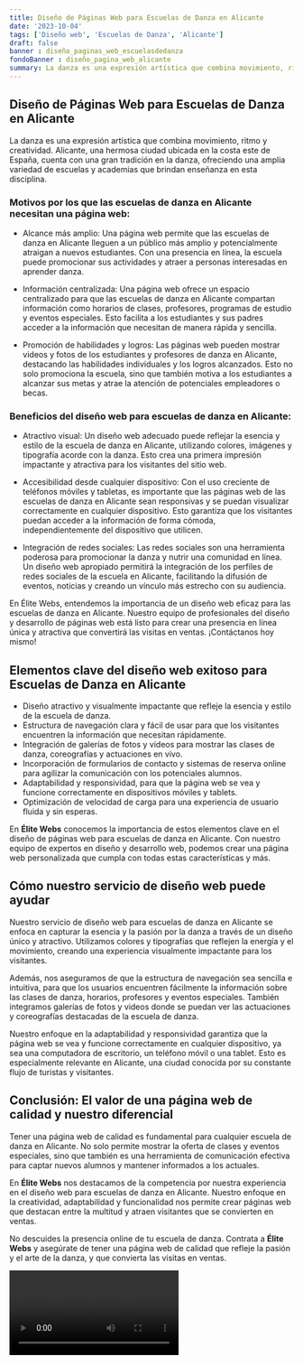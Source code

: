 ```yaml
---
title: Diseño de Páginas Web para Escuelas de Danza en Alicante
date: '2023-10-04'
tags: ['Diseño web', 'Escuelas de Danza', 'Alicante']
draft: false
banner : diseño_paginas_web_escuelasdedanza
fondoBanner : diseño_pagina_web_alicante
summary: La danza es una expresión artística que combina movimiento, ritmo y creatividad. Alicante, una hermosa ciudad ubicada en la costa este de España, cuenta con una gran tradición en la danza, ofreciendo una amplia variedad de escuelas y academias que brindan enseñanza en esta disciplina.
---
```


## Diseño de Páginas Web para Escuelas de Danza en Alicante

La danza es una expresión artística que combina movimiento, ritmo y creatividad. Alicante, una hermosa ciudad ubicada en la costa este de España, cuenta con una gran tradición en la danza, ofreciendo una amplia variedad de escuelas y academias que brindan enseñanza en esta disciplina.

### Motivos por los que las escuelas de danza en Alicante necesitan una página web:

- Alcance más amplio: Una página web permite que las escuelas de danza en Alicante lleguen a un público más amplio y potencialmente atraigan a nuevos estudiantes. Con una presencia en línea, la escuela puede promocionar sus actividades y atraer a personas interesadas en aprender danza.

- Información centralizada: Una página web ofrece un espacio centralizado para que las escuelas de danza en Alicante compartan información como horarios de clases, profesores, programas de estudio y eventos especiales. Esto facilita a los estudiantes y sus padres acceder a la información que necesitan de manera rápida y sencilla.

- Promoción de habilidades y logros: Las páginas web pueden mostrar videos y fotos de los estudiantes y profesores de danza en Alicante, destacando las habilidades individuales y los logros alcanzados. Esto no solo promociona la escuela, sino que también motiva a los estudiantes a alcanzar sus metas y atrae la atención de potenciales empleadores o becas.

### Beneficios del diseño web para escuelas de danza en Alicante:

- Atractivo visual: Un diseño web adecuado puede reflejar la esencia y estilo de la escuela de danza en Alicante, utilizando colores, imágenes y tipografía acorde con la danza. Esto crea una primera impresión impactante y atractiva para los visitantes del sitio web.

- Accesibilidad desde cualquier dispositivo: Con el uso creciente de teléfonos móviles y tabletas, es importante que las páginas web de las escuelas de danza en Alicante sean responsivas y se puedan visualizar correctamente en cualquier dispositivo. Esto garantiza que los visitantes puedan acceder a la información de forma cómoda, independientemente del dispositivo que utilicen.

- Integración de redes sociales: Las redes sociales son una herramienta poderosa para promocionar la danza y nutrir una comunidad en línea. Un diseño web apropiado permitirá la integración de los perfiles de redes sociales de la escuela en Alicante, facilitando la difusión de eventos, noticias y creando un vínculo más estrecho con su audiencia.

En Élite Webs, entendemos la importancia de un diseño web eficaz para las escuelas de danza en Alicante. Nuestro equipo de profesionales del diseño y desarrollo de páginas web está listo para crear una presencia en línea única y atractiva que convertirá las visitas en ventas. ¡Contáctanos hoy mismo!

<GifSeo />

<Cta />

## Elementos clave del diseño web exitoso para Escuelas de Danza en Alicante

- Diseño atractivo y visualmente impactante que refleje la esencia y estilo de la escuela de danza.
- Estructura de navegación clara y fácil de usar para que los visitantes encuentren la información que necesitan rápidamente.
- Integración de galerías de fotos y videos para mostrar las clases de danza, coreografías y actuaciones en vivo.
- Incorporación de formularios de contacto y sistemas de reserva online para agilizar la comunicación con los potenciales alumnos.
- Adaptabilidad y responsividad, para que la página web se vea y funcione correctamente en dispositivos móviles y tablets.
- Optimización de velocidad de carga para una experiencia de usuario fluida y sin esperas.

En **Élite Webs** conocemos la importancia de estos elementos clave en el diseño de páginas web para escuelas de danza en Alicante. Con nuestro equipo de expertos en diseño y desarrollo web, podemos crear una página web personalizada que cumpla con todas estas características y más. 

## Cómo nuestro servicio de diseño web puede ayudar

Nuestro servicio de diseño web para escuelas de danza en Alicante se enfoca en capturar la esencia y la pasión por la danza a través de un diseño único y atractivo. Utilizamos colores y tipografías que reflejen la energía y el movimiento, creando una experiencia visualmente impactante para los visitantes.

Además, nos aseguramos de que la estructura de navegación sea sencilla e intuitiva, para que los usuarios encuentren fácilmente la información sobre las clases de danza, horarios, profesores y eventos especiales. También integramos galerías de fotos y videos donde se puedan ver las actuaciones y coreografías destacadas de la escuela de danza.

Nuestro enfoque en la adaptabilidad y responsividad garantiza que la página web se vea y funcione correctamente en cualquier dispositivo, ya sea una computadora de escritorio, un teléfono móvil o una tablet. Esto es especialmente relevante en Alicante, una ciudad conocida por su constante flujo de turistas y visitantes.

## Conclusión: El valor de una página web de calidad y nuestro diferencial

Tener una página web de calidad es fundamental para cualquier escuela de danza en Alicante. No solo permite mostrar la oferta de clases y eventos especiales, sino que también es una herramienta de comunicación efectiva para captar nuevos alumnos y mantener informados a los actuales.

En **Élite Webs** nos destacamos de la competencia por nuestra experiencia en el diseño web para escuelas de danza en Alicante. Nuestro enfoque en la creatividad, adaptabilidad y funcionalidad nos permite crear páginas web que destacan entre la multitud y atraen visitantes que se convierten en ventas.

No descuides la presencia online de tu escuela de danza. Contrata a **Élite Webs** y asegúrate de tener una página web de calidad que refleje la pasión y el arte de la danza, y que convierta las visitas en ventas.

<Video />

<CtaBot job='Escuelas de Danza' city='Alicante'/>

<Gmaps query='Alicante+españa+maps' />